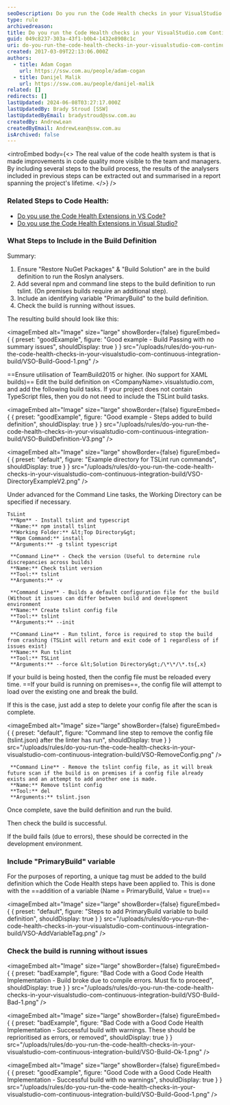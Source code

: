 ```yaml
---
seoDescription: Do you run the Code Health checks in your VisualStudio.com Continuous Integration Build?
type: rule
archivedreason:
title: Do you run the Code Health checks in your VisualStudio.com Continuous Integration Build?
guid: 049c8237-303a-43f1-b0b4-1432e8908c1c
uri: do-you-run-the-code-health-checks-in-your-visualstudio-com-continuous-integration-build
created: 2017-03-09T22:13:06.000Z
authors:
  - title: Adam Cogan
    url: https://ssw.com.au/people/adam-cogan
  - title: Danijel Malik
    url: https://ssw.com.au/people/danijel-malik
related: []
redirects: []
lastUpdated: 2024-06-08T03:27:17.000Z
lastUpdatedBy: Brady Stroud [SSW]
lastUpdatedByEmail: bradystroud@ssw.com.au
createdBy: AndrewLean
createdByEmail: AndrewLean@ssw.com.au
isArchived: false
---
```


<introEmbed
  body={<>
The real value of the code health system is that is made improvements in code quality more visible to the team and managers. By including several steps to the build process, the results of the analysers included in previous steps can be extracted out and summarised in a report spanning the project's lifetime.
  </>}
/>
### Related Steps to Code Health:

- [Do you use the Code Health Extensions in VS Code?](/do-you-use-the-code-health-extensions-in-vs-code)
- [Do you use the Code Health Extensions in Visual Studio?](/do-you-use-the-code-health-extensions-in-visual-studio)

### What Steps to Include in the Build Definition

Summary:

1. Ensure "Restore NuGet Packages" & "Build Solution" are in the build definition to run the Roslyn analysers.
2. Add several npm and command line steps to the build definition to run tslint. (On premises builds require an additional step).
3. Include an identifying variable "PrimaryBuild" to the build definition.
4. Check the build is running without issues.

The resulting build should look like this:

<imageEmbed
  alt="Image"
  size="large"
  showBorder={false}
  figureEmbed={ {
    preset: "goodExample",
    figure: "Good example - Build Passing with no summary issues",
    shouldDisplay: true
  } }
  src="/uploads/rules/do-you-run-the-code-health-checks-in-your-visualstudio-com-continuous-integration-build/VSO-Build-Good-1.png"
/>


==Ensure utilisation of TeamBuild2015 or higher. (No support for XAML builds)==
Edit the build definition on &lt;CompanyName&gt;.visualstudio.com, and add the following build tasks.
If your project does not contain TypeScript files, then you do not need to include the TSLint build tasks.

<imageEmbed
  alt="Image"
  size="large"
  showBorder={false}
  figureEmbed={ {
    preset: "goodExample",
    figure: "Good example - Steps added to build definition",
    shouldDisplay: true
  } }
  src="/uploads/rules/do-you-run-the-code-health-checks-in-your-visualstudio-com-continuous-integration-build/VSO-BuildDefinition-V3.png"
/>



<imageEmbed
  alt="Image"
  size="large"
  showBorder={false}
  figureEmbed={ {
    preset: "default",
    figure: "Example directory for TSLint run commands",
    shouldDisplay: true
  } }
  src="/uploads/rules/do-you-run-the-code-health-checks-in-your-visualstudio-com-continuous-integration-build/VSO-DirectoryExampleV2.png"
/>


Under advanced for the Command Line tasks, the Working Directory can be specified if necessary.

```shell
TsLint
 **Npm** - Install tslint and typescript
 **Name:** npm install tslint
 **Working Folder:** &lt;Top Directory&gt;
 **Npm Command:** install
 **Arguments:** -g tslint typescript

 **Command Line** - Check the version (Useful to determine rule discrepancies across builds)
 **Name:** Check tslint version
 **Tool:** tslint
 **Arguments:** -v

 **Command Line** - Builds a default configuration file for the build (Without it issues can differ between build and development environment
 **Name:** Create tslint config file
 **Tool:** tslint
 **Arguments:** --init

 **Command Line** - Run tslint, force is required to stop the build from crashing (TSLint will return and exit code of 1 regardless of if issues exist)
 **Name:** Run tslint
 **Tool:** TSLint
 **Arguments:** --force &lt;Solution Directory&gt;/\*\*/\*.ts{,x}
```

If your build is being hosted, then the config file must be reloaded every time. ==If your build is running on premises==, the config file will attempt to load over the existing one and break the build.

If this is the case, just add a step to delete your config file after the scan is complete.


<imageEmbed
  alt="Image"
  size="large"
  showBorder={false}
  figureEmbed={ {
    preset: "default",
    figure: "Command line step to remove the config file (tslint.json) after the linter has run",
    shouldDisplay: true
  } }
  src="/uploads/rules/do-you-run-the-code-health-checks-in-your-visualstudio-com-continuous-integration-build/VSO-RemoveConfig.png"
/>


```shell
 **Command Line** - Remove the tslint config file, as it will break future scan if the build is on premises if a config file already exists and an attempt to add another one is made.
 **Name:** Remove tslint config
 **Tool:** del
 **Arguments:** tslint.json
```

Once complete, save the build definition and run the build.

Then check the build is successful.

If the build fails (due to errors), these should be corrected in the development environment.

### Include "PrimaryBuild" variable

For the purposes of reporting, a unique tag must be added to the build definition which the Code Health steps have been applied to.
This is done with the ==addition of a variable (Name = PrimaryBuild, Value = true)==


<imageEmbed
  alt="Image"
  size="large"
  showBorder={false}
  figureEmbed={ {
    preset: "default",
    figure: "Steps to add PrimaryBuild variable to build definition",
    shouldDisplay: true
  } }
  src="/uploads/rules/do-you-run-the-code-health-checks-in-your-visualstudio-com-continuous-integration-build/VSO-AddVariableTag.png"
/>


### Check the build is running without issues

<imageEmbed
  alt="Image"
  size="large"
  showBorder={false}
  figureEmbed={ {
    preset: "badExample",
    figure: "Bad Code with a Good Code Health Implementation - Build broke due to compile errors. Must fix to proceed",
    shouldDisplay: true
  } }
  src="/uploads/rules/do-you-run-the-code-health-checks-in-your-visualstudio-com-continuous-integration-build/VSO-Build-Bad-1.png"
/>


<imageEmbed
  alt="Image"
  size="large"
  showBorder={false}
  figureEmbed={ {
    preset: "badExample",
    figure: "Bad Code with a Good Code Health Implementation - Successful build with warnings. These should be reprioritised as errors, or removed",
    shouldDisplay: true
  } }
  src="/uploads/rules/do-you-run-the-code-health-checks-in-your-visualstudio-com-continuous-integration-build/VSO-Build-Ok-1.png"
/>


<imageEmbed
  alt="Image"
  size="large"
  showBorder={false}
  figureEmbed={ {
    preset: "goodExample",
    figure: "Good Code with a Good Code Health Implementation - Successful build with no warnings",
    shouldDisplay: true
  } }
  src="/uploads/rules/do-you-run-the-code-health-checks-in-your-visualstudio-com-continuous-integration-build/VSO-Build-Good-1.png"
/>
